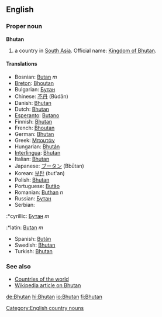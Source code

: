 ==English==

===Proper noun===
'''Bhutan'''

# a country in [[South Asia]]. Official name: [[Kingdom of Bhutan]].

====Translations====
*Bosnian: [[Butan]] ''m''
*[[Breton]]: [[Bhoutan]]
*Bulgarian: [[Бутан]]
*Chinese: [[不丹]] (Bùdān)
*Danish: [[Bhutan]]
*Dutch: [[Bhutan]]
*[[Esperanto]]: [[Butano]]
*Finnish: [[Bhutan]]
*French: [[Bhoutan]]
*German: [[Bhutan]]
*Greek: [[Μπουτάν]]
*Hungarian: [[Bhután]]
*[[Interlingua]]: [[Bhutan]]
*Italian: [[Bhutan]]
*Japanese: [[ブータン]] (Bbūtan)
*Korean: [[부탄]] (but'an)
*Polish: [[Bhutan]]
*Portuguese: [[Butão]]
*Romanian: [[Buthan]] ''n''
*Russian: [[Бутан]]
*Serbian:
:*cyrillic: [[Бутан]] ''m''
:*latin: [[Butan]] ''m''
*Spanish: [[Bután]]
*Swedish: [[Bhutan]]
*Turkish: [[Bhutan]]

===See also===
*[[Countries of the world]]
*[[w:Bhutan|Wikipedia article on Bhutan]]
[[Category:English country nouns]]

[[de:Bhutan]]
[[hi:Bhutan]]
[[io:Bhutan]]
[[fi:Bhutan]]